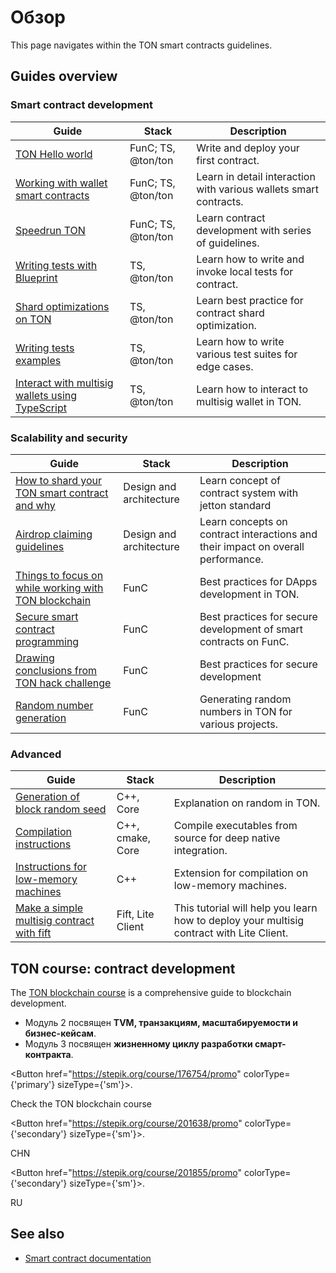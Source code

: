 

# Обзор

This page navigates within the TON smart contracts guidelines. 

## Guides overview

### Smart contract development

| Guide                                                                                                 | Stack                            | Description                                                       |
| ----------------------------------------------------------------------------------------------------- | -------------------------------- | ----------------------------------------------------------------- |
| [TON Hello world](https://helloworld.tonstudio.io/01-wallet/)                                         | FunC; TS, @ton/ton               | Write and deploy your first contract.                             |
| [Working with wallet smart contracts](/v3/guidelines/smart-contracts/howto/wallet/)                   | FunC; TS, @ton/ton               | Learn in detail interaction with various wallets smart contracts. |
| [Speedrun TON](https://tonspeedrun.tapps.ninja/)                                                      | FunC; TS, @ton/ton               | Learn contract development with series of guidelines.             |
| [Writing tests with Blueprint](/v3/guidelines/smart-contracts/testing/overview/)                      | TS, @ton/ton                     | Learn how to write and invoke local tests for contract.           |
| [Shard optimizations on TON](/v3/guidelines/smart-contracts/howto/shard-optimization/)                | TS, @ton/ton                     | Learn best practice for contract shard optimization.              |
| [Writing tests examples](/v3/guidelines/smart-contracts/testing/writing-test-examples/)               | TS, @ton/ton                     | Learn how to write various test suites for edge cases.            |
| [Interact with multisig wallets using TypeScript](/v3/guidelines/smart-contracts/howto/multisig-js)   | TS, @ton/ton                     | Learn how to interact to multisig wallet in TON.                  |

### Scalability and security

| Guide                                                                                                                                                  | Stack                   | Description                                                                      |
| ------------------------------------------------------------------------------------------------------------------------------------------------------ | ----------------------- | -------------------------------------------------------------------------------- |
| [How to shard your TON smart contract and why](https://blog.ton.org/how-to-shard-your-ton-smart-contract-and-why-studying-the-anatomy-of-tons-jettons) | Design and architecture | Learn concept of contract system with jetton standard                            |
| [Airdrop claiming guidelines](/v3/guidelines/smart-contracts/howto/airdrop-claim-best-practice/)                                                       | Design and architecture | Learn concepts on contract interactions and their impact on overall performance. |
| [Things to focus on while working with TON blockchain](/v3/guidelines/smart-contracts/security/things-to-focus/)                                       | FunC                    | Best practices for DApps development in TON.                                     |
| [Secure smart contract programming](/v3/guidelines/smart-contracts/security/secure-programming/)                                                       | FunC                    | Best practices for secure development of smart contracts on FunC.                |
| [Drawing conclusions from TON hack challenge](/v3/guidelines/smart-contracts/security/ton-hack-challenge-1/)                                           | FunC                    | Best practices for secure development                                            |
| [Random number generation](/v3/guidelines/smart-contracts/security/random-number-generation/)                                                          | FunC                    | Generating random numbers in TON for various projects.                           |

### Advanced

| Guide                                                                                                                                                  | Stack                    | Description                                                                              |
| ------------------------------------------------------------------------------------------------------------------------------------------------------ | ------------------------ | ---------------------------------------------------------------------------------------- |
| [Generation of block random seed](/v3/guidelines/smart-contracts/security/random/)                                                                     | C++, Core                | Explanation on random in TON.                                                            |
| [Compilation instructions](/v3/guidelines/smart-contracts/howto/compile/compilation-instructions/)                                                     | C++, cmake, Core         | Compile executables from source for deep native integration.                             |
| [Instructions for low-memory machines](/v3/guidelines/smart-contracts/howto/compile/instructions-low-memory/)                                          | С++                      | Extension for compilation on low-memory machines.                                        |
| [Make a simple multisig contract with fift](/v3/guidelines/smart-contracts/howto/multisig/)                                                            | Fift, Lite Client        | This tutorial will help you learn how to deploy your multisig contract with Lite Client. |

## TON course: contract development

The [TON blockchain course](https://stepik.org/course/176754/) is a comprehensive guide to blockchain development.

- Модуль 2 посвящен **TVM, транзакциям, масштабируемости и бизнес-кейсам**.
- Модуль 3 посвящен **жизненному циклу разработки смарт-контракта**.

<Button href="https://stepik.org/course/176754/promo"
        colorType={'primary'} sizeType={'sm'}>.

Check the TON blockchain course

</Button>

<Button href="https://stepik.org/course/201638/promo"
        colorType={'secondary'} sizeType={'sm'}>.

CHN

</Button>

<Button href="https://stepik.org/course/201855/promo"
        colorType={'secondary'} sizeType={'sm'}>.

RU

</Button>

## See also

- [Smart contract documentation](/v3/documentation/smart-contracts/overview/)

<Feedback />
